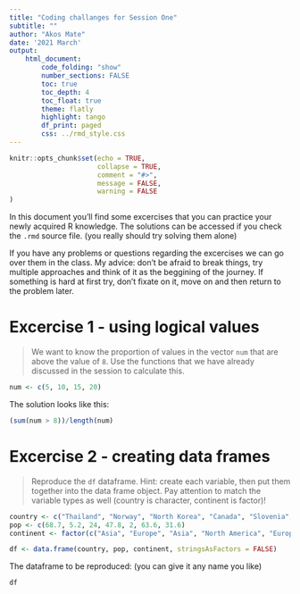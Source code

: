 ```yaml
---
title: "Coding challanges for Session One"
subtitle: ""
author: "Akos Mate"
date: '2021 March'
output:
    html_document:
        code_folding: "show"
        number_sections: FALSE
        toc: true
        toc_depth: 4
        toc_float: true
        theme: flatly
        highlight: tango
        df_print: paged
        css: ../rmd_style.css
---
```



```r
knitr::opts_chunk$set(echo = TRUE,
                      collapse = TRUE,
                      comment = "#>",
                      message = FALSE,
                      warning = FALSE
)
```

In this document you'll find some excercises that you can practice your newly acquired R knowledge. The solutions can be accessed if you check the `.rmd` source file. (you really should try solving them alone) 


If you have any problems or questions regarding the excercises we can go over them in the class. My advice: don't be afraid to break things, try multiple approaches and think of it as the beggining of the journey. If something is hard at first try, don't fixate on it, move on and then return to the problem later.


# Excercise 1 - using logical values

> We want to know the proportion of values in the vector `num` that are above the value of `8`. Use the functions that we have already discussed in the session to calculate this.

```r
num <- c(5, 10, 15, 20)
```


The solution looks like this:
```r
(sum(num > 8))/length(num)
```


# Excercise 2 - creating data frames
> Reproduce the `df` dataframe. Hint: create each variable, then put them together into the data frame object. Pay attention to match the variable types as well (country is character, continent is factor)!

```r
country <- c("Thailand", "Norway", "North Korea", "Canada", "Slovenia", "France", "Venezuela")
pop <- c(68.7, 5.2, 24, 47.8, 2, 63.6, 31.6)
continent <- factor(c("Asia", "Europe", "Asia", "North America", "Europe", "Europe", "South America"), levels = c("Asia", "Europe", "North America", "South America"))

df <- data.frame(country, pop, continent, stringsAsFactors = FALSE)
```

The dataframe to be reproduced: (you can give it any name you like)
```r
df
```
